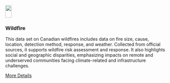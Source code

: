 <div class="grid-item" data-featured="false" data-tags="r">
  <img src="/website_files/img/wildfire.png" width="20px" height="40px">
  <h3>Wildfire</h3>
  <p>
<strong></strong>This data set on Canadian wildfires includes data on fire size, cause, location, detection method, response, and weather. Collected from official sources, it supports wildfire risk assessment and response. It also highlights social and geographic disparities, emphasizing impacts on remote and underserved communities facing climate-related and infrastructure challenges.
</p>
  <a href="https://diverse-data-hub.github.io/website_files/description_pages/wildfire.html" class="btn btn-outline-dark">More Details</a>
</div>